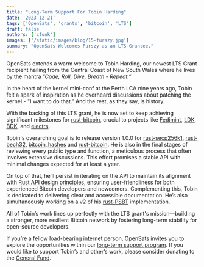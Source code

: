```yaml
---
title: "Long-Term Support For Tobin Harding"
date: '2023-12-21'
tags: ['OpenSats', 'grants', 'bitcoin', 'LTS']
draft: false
authors: ['cfunk']
images: ['/static/images/blog/15-furszy.jpg']
summary: "OpenSats Welcomes Furszy as an LTS Grantee."
---
```


OpenSats extends a warm welcome to Tobin Harding, our newest LTS Grant recipient
hailing from the Central Coast of New South Wales where he lives by the mantra
*”Code, Roll, Dive, Breath - Repeat.”*

In the heart of the kernel mini-conf at the Perth LCA nine years ago, Tobin felt
a spark of inspiration as he overheard discussions about patching the kernel -
"I want to do that." And the rest, as they say, is history.

With the backing of this LTS grant, he is now set to keep achieving significant
milestones for [rust-bitcoin](https://github.com/rust-bitcoin), crucial to
projects like [Fedimint](https://github.com/fedimint/fedimint),
[LDK](https://github.com/lightningdevkit/ldk-sample),
[BDK](https://github.com/bitcoindevkit/bdk), and
[electrs](https://github.com/romanz/electrs).

Tobin's overarching goal is to release version 1.0.0 for
[rust-secp256k1](https://github.com/rust-bitcoin/rust-secp256k1),
[rust-bech32](https://github.com/rust-bitcoin/rust-bech32),
[bitcoin_hashes](https://github.com/rust-bitcoin/bitcoin_hashes) and
[rust-bitcoin](https://github.com/rust-bitcoin). He is also in the final stages
of reviewing every public type and function, a meticulous process that often
involves extensive discussions. This effort promises a stable API with minimal
changes expected for at least a year.

On top of that, he’ll persist in iterating on the API to maintain its alignment
with [Rust API design principles](https://github.com/rust-lang/api-guidelines),
ensuring user-friendliness for both experienced Bitcoin developers and
newcomers. Complementing this, Tobin is dedicated to delivering clear and
accessible documentation. He’s also simultaneously working on a v2 of his
[rust-PSBT](https://github.com/tcharding/rust-psbt) implementation.

All of Tobin’s work lines up perfectly with the LTS grant's mission—building a
stronger, more resilient Bitcoin network by fostering long-term stability for
open-source developers.

If you’re a fellow load-bearing internet person, OpenSats invites you to explore
the opportunities within our [long-term support
program](https://opensats.org/tags/lts). If you would like to support Tobin’s
and other’s work, please consider donating to the [General
Fund](https://opensats.org/projects/general_fund).

<center>
    <DonateToGeneralFundButton/>
</center>
